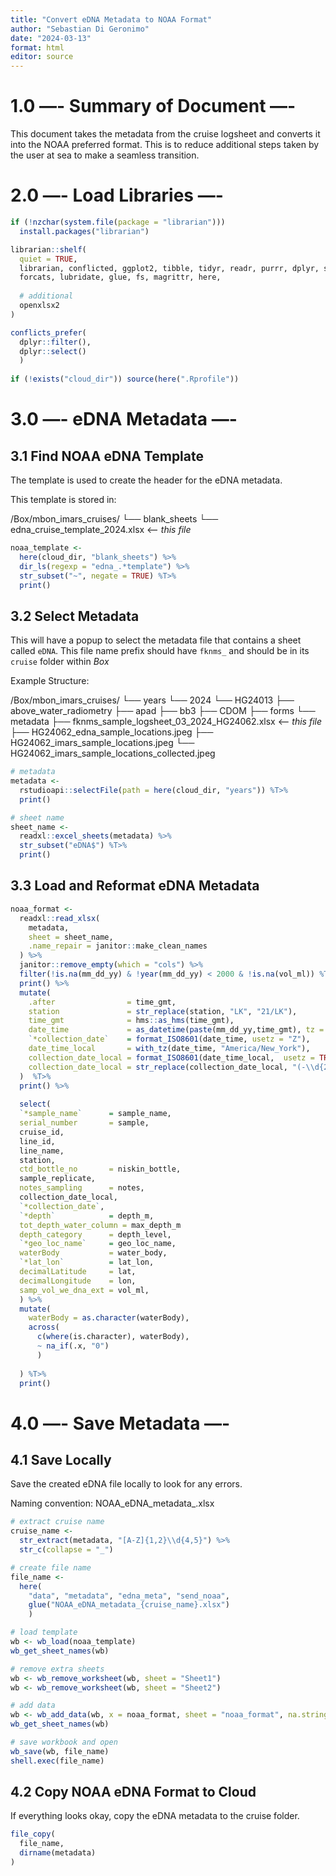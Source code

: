 ```yaml
---
title: "Convert eDNA Metadata to NOAA Format"
author: "Sebastian Di Geronimo"
date: "2024-03-13"
format: html
editor: source
---
```


# 1.0 ---- Summary of Document ----

This document takes the metadata from the cruise logsheet and converts it into
the NOAA preferred format. This is to reduce additional steps taken by the user
at sea to make a seamless transition.


# 2.0 ---- Load Libraries ----

```r
if (!nzchar(system.file(package = "librarian"))) 
  install.packages("librarian")

librarian::shelf(
  quiet = TRUE,
  librarian, conflicted, ggplot2, tibble, tidyr, readr, purrr, dplyr, stringr,
  forcats, lubridate, glue, fs, magrittr, here,
  
  # additional
  openxlsx2
)

conflicts_prefer(
  dplyr::filter(), 
  dplyr::select()
  )
  
if (!exists("cloud_dir")) source(here(".Rprofile"))
```

# 3.0 ---- eDNA Metadata ----

## 3.1 Find NOAA eDNA Template

The template is used to create the header for the eDNA metadata.

This template is stored in:

<cloud directoryr location on computer>/Box/mbon_imars_cruises/
└── blank_sheets
    └── edna_cruise_template_2024.xlsx <--- *this file*

```r
noaa_template <-
  here(cloud_dir, "blank_sheets") %>%
  dir_ls(regexp = "edna_.*template") %>%
  str_subset("~", negate = TRUE) %T>% 
  print()
```

## 3.2 Select Metadata

This will have a popup to select the metadata file that contains a sheet called
`eDNA`. This file name prefix should have `fknms_` and should be in its `cruise` 
folder within *Box*

Example Structure:

<cloud directory location on computer>/Box/mbon_imars_cruises/
└── years
    └── 2024
        └── HG24013
            ├── above_water_radiometry
            ├── apad
            ├── bb3
            ├── CDOM
            ├── forms
            └── metadata
                ├── fknms_sample_logsheet_03_2024_HG24062.xlsx  <--- *this file*
                ├── HG24062_edna_sample_locations.jpeg
                ├── HG24062_imars_sample_locations.jpeg
                └── HG24062_imars_sample_locations_collected.jpeg

```r
# metadata
metadata <- 
  rstudioapi::selectFile(path = here(cloud_dir, "years")) %T>% 
  print()

# sheet name
sheet_name <- 
  readxl::excel_sheets(metadata) %>%
  str_subset("eDNA$") %T>% 
  print()
```


## 3.3 Load and Reformat eDNA Metadata

```r
noaa_format <- 
  readxl::read_xlsx(
    metadata, 
    sheet = sheet_name, 
    .name_repair = janitor::make_clean_names
  ) %>%
  janitor::remove_empty(which = "cols") %>%
  filter(!is.na(mm_dd_yy) & !year(mm_dd_yy) < 2000 & !is.na(vol_ml)) %T>% 
  print() %>%
  mutate(
    .after                = time_gmt,
    station               = str_replace(station, "LK", "21/LK"),
    time_gmt              = hms::as_hms(time_gmt),
    date_time             = as_datetime(paste(mm_dd_yy,time_gmt), tz = "UTC"),
    `*collection_date`    = format_ISO8601(date_time, usetz = "Z"),
    date_time_local       = with_tz(date_time, "America/New_York"),
    collection_date_local = format_ISO8601(date_time_local,  usetz = TRUE),
    collection_date_local = str_replace(collection_date_local, "(-\\d{2})00$", "\\1:00")
  )  %T>% 
  print() %>%
  
  select(
  `*sample_name`      = sample_name,
  serial_number       = sample,
  cruise_id,
  line_id,
  line_name,
  station,
  ctd_bottle_no       = niskin_bottle,
  sample_replicate,
  notes_sampling      = notes,
  collection_date_local,
  `*collection_date`,
  `*depth`            = depth_m,
  tot_depth_water_column = max_depth_m
  depth_category      = depth_level,
  `*geo_loc_name`     = geo_loc_name,
  waterBody           = water_body,
  `*lat_lon`          = lat_lon,
  decimalLatitude     = lat,
  decimalLongitude    = lon,
  samp_vol_we_dna_ext = vol_ml,
  ) %>%
  mutate(
    waterBody = as.character(waterBody),
    across(
      c(where(is.character), waterBody), 
      ~ na_if(.x, "0")
      )
    
  ) %T>% 
  print()
```

# 4.0 ---- Save Metadata ----

## 4.1 Save Locally

Save the created eDNA file locally to look for any errors.

Naming convention: NOAA_eDNA_metadata_<Cruise ID>.xlsx

```r
# extract cruise name
cruise_name <-
  str_extract(metadata, "[A-Z]{1,2}\\d{4,5}") %>%
  str_c(collapse = "_")

# create file name
file_name <- 
  here(
    "data", "metadata", "edna_meta", "send_noaa",
    glue("NOAA_eDNA_metadata_{cruise_name}.xlsx")
    )

# load template
wb <- wb_load(noaa_template)
wb_get_sheet_names(wb)

# remove extra sheets
wb <- wb_remove_worksheet(wb, sheet = "Sheet1")
wb <- wb_remove_worksheet(wb, sheet = "Sheet2")

# add data
wb <- wb_add_data(wb, x = noaa_format, sheet = "noaa_format", na.strings = "")
wb_get_sheet_names(wb)

# save workbook and open
wb_save(wb, file_name)
shell.exec(file_name)
```
## 4.2 Copy NOAA eDNA Format to Cloud

If everything looks okay, copy the eDNA metadata to the cruise folder.

```r
file_copy(
  file_name,
  dirname(metadata)
)
```


